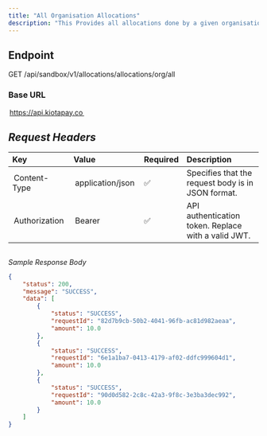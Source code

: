```yaml
---
title: "All Organisation Allocations"
description: "This Provides all allocations done by a given organisation"
---
```


## Endpoint

GET /api/sandbox/v1/allocations/allocations/org/all

### Base URL

⁠ https://api.kiotapay.co ⁠

## *Request Headers*

| Key             | Value                 | Required | Description                                                        |
| :-------------- | :-------------------- | :------- | :----------------------------------------------------------------- |
| ⁠ Content-Type ⁠  | ⁠ application/json ⁠    | ✅        | Specifies that the request body is in JSON format.                 |
| ⁠ Authorization ⁠ | ⁠ Bearer <your-token> ⁠ | ✅        | API authentication token. Replace ⁠ <your-token> ⁠ with a valid JWT. |

## 

*Sample Response Body*


```json
{
    "status": 200,
    "message": "SUCCESS",
    "data": [
        {
            "status": "SUCCESS",
            "requestId": "82d7b9cb-50b2-4041-96fb-ac81d982aeaa",
            "amount": 10.0
        },
        {
            "status": "SUCCESS",
            "requestId": "6e1a1ba7-0413-4179-af02-ddfc999604d1",
            "amount": 10.0
        },
        {
            "status": "SUCCESS",
            "requestId": "90d0d582-2c8c-42a3-9f8c-3e3ba3dec992",
            "amount": 10.0
        }
    ]
}
```
 ⁠